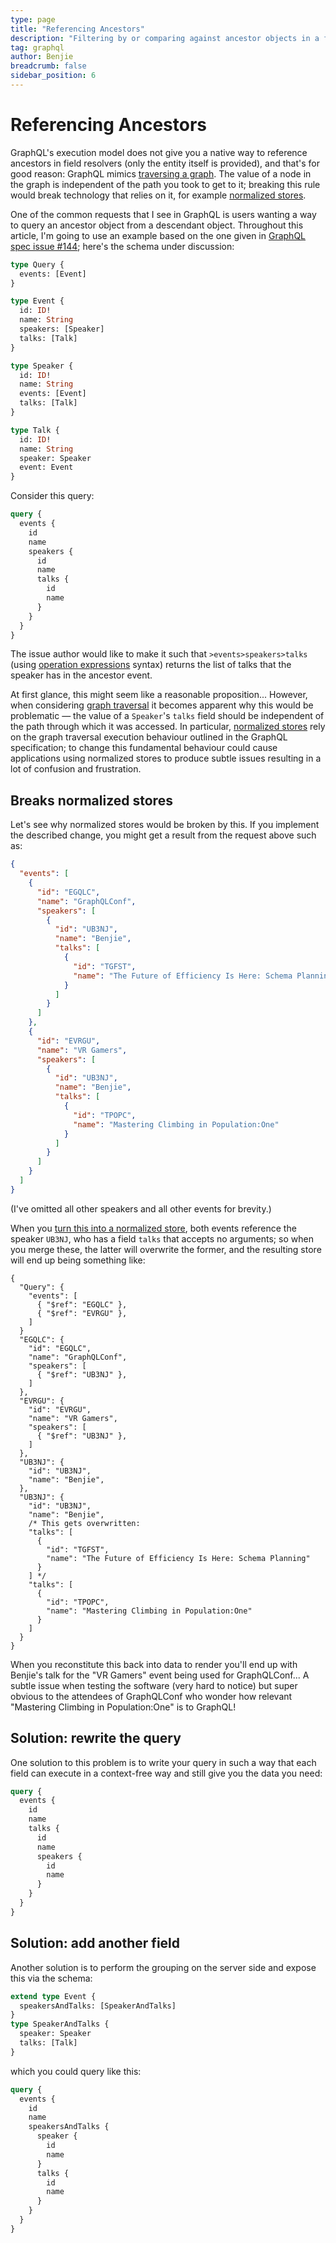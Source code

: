 ```yaml
---
type: page
title: "Referencing Ancestors"
description: "Filtering by or comparing against ancestor objects in a field."
tag: graphql
author: Benjie
breadcrumb: false
sidebar_position: 6
---
```



# Referencing Ancestors

<Tldr>

GraphQL's execution model does not give you a native way to reference ancestors
in field resolvers (only the entity itself is provided), and that's for good
reason: GraphQL mimics [traversing a graph](./traversal.mdx). The value of a
node in the graph is independent of the path you took to get to it; breaking
this rule would break technology that relies on it, for example
[normalized stores](./normalized.mdx).

</Tldr>

One of the common requests that I see in GraphQL is users wanting a way to query
an ancestor object from a descendant object. Throughout this article, I'm going
to use an example based on the one given in
[GraphQL spec issue #144](https://github.com/graphql/graphql-spec/issues/144#issue-133595212);
here's the schema under discussion:

```graphql
type Query {
  events: [Event]
}

type Event {
  id: ID!
  name: String
  speakers: [Speaker]
  talks: [Talk]
}

type Speaker {
  id: ID!
  name: String
  events: [Event]
  talks: [Talk]
}

type Talk {
  id: ID!
  name: String
  speaker: Speaker
  event: Event
}
```

Consider this query:

```graphql
query {
  events {
    id
    name
    speakers {
      id
      name
      talks {
        id
        name
      }
    }
  }
}
```

The issue author would like to make it such that `>events>speakers>talks` (using
[operation expressions](https://github.com/graphql/graphql-wg/blob/main/rfcs/OperationExpressions.md)
syntax) returns the list of talks that the speaker has in the ancestor event.

At first glance, this might seem like a reasonable proposition... However, when
considering [graph traversal](./traversal.mdx) it becomes apparent why this
would be problematic &mdash; the value of a `Speaker`'s `talks` field should be
independent of the path through which it was accessed. In particular,
[normalized stores](./normalized.mdx) rely on the graph traversal execution
behaviour outlined in the GraphQL specification; to change this fundamental
behaviour could cause applications using normalized stores to produce subtle
issues resulting in a lot of confusion and frustration.

## Breaks normalized stores

Let's see why normalized stores would be broken by this. If you implement the
described change, you might get a result from the request above such as:

```json {7-15,23-32}
{
  "events": [
    {
      "id": "EGQLC",
      "name": "GraphQLConf",
      "speakers": [
        {
          "id": "UB3NJ",
          "name": "Benjie",
          "talks": [
            {
              "id": "TGFST",
              "name": "The Future of Efficiency Is Here: Schema Planning"
            }
          ]
        }
      ]
    },
    {
      "id": "EVRGU",
      "name": "VR Gamers",
      "speakers": [
        {
          "id": "UB3NJ",
          "name": "Benjie",
          "talks": [
            {
              "id": "TPOPC",
              "name": "Mastering Climbing in Population:One"
            }
          ]
        }
      ]
    }
  ]
}
```

(I've omitted all other speakers and all other events for brevity.)

When you [turn this into a normalized store](./normalized.mdx), both events
reference the speaker `UB3NJ`, who has a field `talks` that accepts no
arguments; so when you merge these, the latter will overwrite the former, and
the resulting store will end up being something like:

```json5
{
  "Query": {
    "events": [
      { "$ref": "EGQLC" },
      { "$ref": "EVRGU" },
    ]
  }
  "EGQLC": {
    "id": "EGQLC",
    "name": "GraphQLConf",
    "speakers": [
      { "$ref": "UB3NJ" },
    ]
  },
  "EVRGU": {
    "id": "EVRGU",
    "name": "VR Gamers",
    "speakers": [
      { "$ref": "UB3NJ" },
    ]
  },
  "UB3NJ": {
    "id": "UB3NJ",
    "name": "Benjie",
  },
  "UB3NJ": {
    "id": "UB3NJ",
    "name": "Benjie",
    /* This gets overwritten:
    "talks": [
      {
        "id": "TGFST",
        "name": "The Future of Efficiency Is Here: Schema Planning"
      }
    ] */
    "talks": [
      {
        "id": "TPOPC",
        "name": "Mastering Climbing in Population:One"
      }
    ]
  }
}
```

When you reconstitute this back into data to render you'll end up with Benjie's
talk for the "VR Gamers" event being used for GraphQLConf... A subtle issue when
testing the software (very hard to notice) but super obvious to the attendees of
GraphQLConf who wonder how relevant "Mastering Climbing in Population:One" is to
GraphQL!

## Solution: rewrite the query

One solution to this problem is to write your query in such a way that each
field can execute in a context-free way and still give you the data you need:

```graphql
query {
  events {
    id
    name
    talks {
      id
      name
      speakers {
        id
        name
      }
    }
  }
}
```

## Solution: add another field

Another solution is to perform the grouping on the server side and expose this
via the schema:

```graphql
extend type Event {
  speakersAndTalks: [SpeakerAndTalks]
}
type SpeakerAndTalks {
  speaker: Speaker
  talks: [Talk]
}
```

which you could query like this:

```graphql
query {
  events {
    id
    name
    speakersAndTalks {
      speaker {
        id
        name
      }
      talks {
        id
        name
      }
    }
  }
}
```
